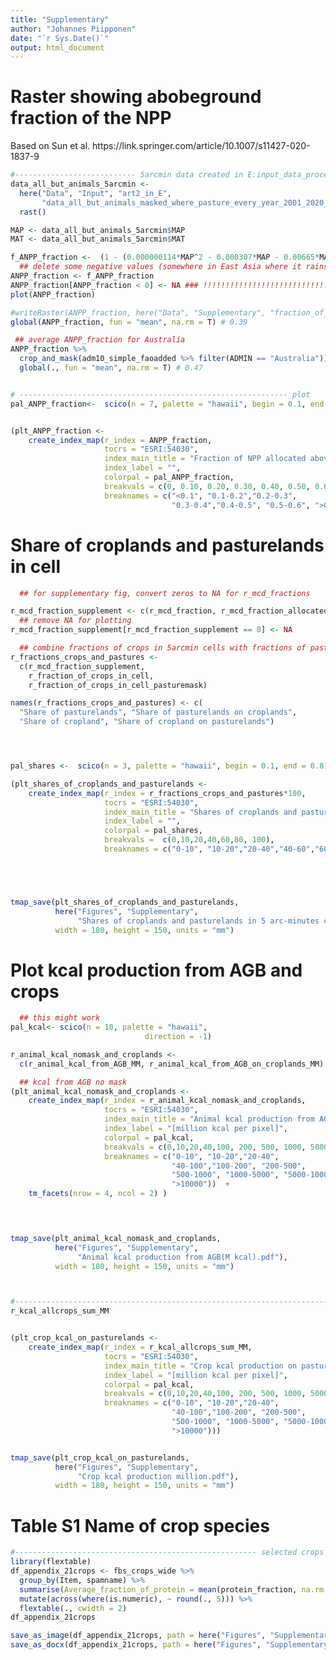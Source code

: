 ```yaml
---
title: "Supplementary"
author: "Johannes Piipponen"
date: "`r Sys.Date()`"
output: html_document
---
```


# Raster showing abobeground fraction of the NPP
Based on Sun et al. https://link.springer.com/article/10.1007/s11427-020-1837-9



```r
#--------------------------- 5arcmin data created in E:input_data_processing.Rmd
data_all_but_animals_5arcmin <-
  here("Data", "Input", "art2_in_E",
       "data_all_but_animals_masked_where_pasture_every_year_2001_2020_5arcmin.tif") %>% 
  rast()

MAP <- data_all_but_animals_5arcmin$MAP
MAT <- data_all_but_animals_5arcmin$MAT

f_ANPP_fraction <-  (1 - (0.000000114*MAP^2 - 0.000307*MAP - 0.00665*MAT + 0.786))
  ## delete some negative values (somewhere in East Asia where it rains a lot)
ANPP_fraction <- f_ANPP_fraction
ANPP_fraction[ANPP_fraction < 0] <- NA ### !!!!!!!!!!!!!!!!!!!!!!!!!!!!!!!!!!!!!! NOT NA ---> use 0 instead
plot(ANPP_fraction)

#writeRaster(ANPP_fraction, here("Data", "Supplementary", "fraction_of_NPP_aboveground.tif"))
global(ANPP_fraction, fun = "mean", na.rm = T) # 0.39

 ## average ANPP_fraction for Australia
ANPP_fraction %>% 
  crop_and_mask(adm10_simple_faoadded %>% filter(ADMIN == "Australia")) %>% 
  global(., fun = "mean", na.rm = T) # 0.47


# ------------------------------------------------------------ plot
pal_ANPP_fraction<-  scico(n = 7, palette = "hawaii", begin = 0.1, end = 0.8)


(plt_ANPP_fraction <- 
    create_index_map(r_index = ANPP_fraction,
                     tocrs = "ESRI:54030",
                     index_main_title = "Fraction of NPP allocated aboveground",
                     index_label = "",
                     colorpal = pal_ANPP_fraction,
                     breakvals = c(0, 0.10, 0.20, 0.30, 0.40, 0.50, 0.60, Inf),
                     breaknames = c("<0.1", "0.1-0.2","0.2-0.3",
                                    "0.3-0.4","0.4-0.5", "0.5-0.6", ">0.6"))) 
```


# Share of croplands and pasturelands in cell


```r
  ## for supplementary fig, convert zeros to NA for r_mcd_fractions

r_mcd_fraction_supplement <- c(r_mcd_fraction, r_mcd_fraction_allocated_to_cropland)
  ## remove NA for plotting
r_mcd_fraction_supplement[r_mcd_fraction_supplement == 0] <- NA

  ## combine fractions of crops in 5arcmin cells with fractions of pastures
r_fractions_crops_and_pastures <- 
  c(r_mcd_fraction_supplement,
    r_fraction_of_crops_in_cell, 
    r_fraction_of_crops_in_cell_pasturemask)

names(r_fractions_crops_and_pastures) <- c(
  "Share of pasturelands", "Share of pasturelands on croplands",
  "Share of cropland", "Share of cropland on pasturelands")




pal_shares <-  scico(n = 3, palette = "hawaii", begin = 0.1, end = 0.8)

(plt_shares_of_croplands_and_pasturelands <- 
    create_index_map(r_index = r_fractions_crops_and_pastures*100,
                     tocrs = "ESRI:54030",
                     index_main_title = "Shares of croplands and pasturelands in 5 arc-minutes cells",
                     index_label = "",
                     colorpal = pal_shares,
                     breakvals =  c(0,10,20,40,60,80, 100),
                     breaknames = c("0-10", "10-20","20-40","40-60","60-80", "80-100")) )





tmap_save(plt_shares_of_croplands_and_pasturelands, 
          here("Figures", "Supplementary",
               "Shares of croplands and pasturelands in 5 arc-minutes cells.png"),
          width = 180, height = 150, units = "mm")
```

# Plot kcal production from AGB and crops

```r
  ## this might work
pal_kcal<- scico(n = 10, palette = "hawaii",
                              direction = -1)

r_animal_kcal_nomask_and_croplands <- 
  c(r_animal_kcal_from_AGB_MM, r_animal_kcal_from_AGB_on_croplands_MM)

  ## kcal from AGB no mask
(plt_animal_kcal_nomask_and_croplands <- 
    create_index_map(r_index = r_animal_kcal_nomask_and_croplands,
                     tocrs = "ESRI:54030",
                     index_main_title = "Animal kcal production from AGB on pasturelands and on croplands (M kcal)",
                     index_label = "[million kcal per pixel]",
                     colorpal = pal_kcal,
                     breakvals = c(0,10,20,40,100, 200, 500, 1000, 5000, 10000, Inf),
                     breaknames = c("0-10", "10-20","20-40",
                                    "40-100","100-200", "200-500",
                                    "500-1000", "1000-5000", "5000-10000",
                                    ">10000"))  + 
    tm_facets(nrow = 4, ncol = 2) )  
 



tmap_save(plt_animal_kcal_nomask_and_croplands, 
          here("Figures", "Supplementary",
               "Animal kcal production from AGB(M kcal).pdf"),
          width = 180, height = 150, units = "mm")



#---------------------------------------------------------------------- crops
r_kcal_allcrops_sum_MM


(plt_crop_kcal_on_pasturelands <- 
    create_index_map(r_index = r_kcal_allcrops_sum_MM,
                     tocrs = "ESRI:54030",
                     index_main_title = "Crop kcal production on pasturelands (M kcal)",
                     index_label = "[million kcal per pixel]",
                     colorpal = pal_kcal,
                     breakvals = c(0,10,20,40,100, 200, 500, 1000, 5000, 10000, Inf),
                     breaknames = c("0-10", "10-20","20-40",
                                    "40-100","100-200", "200-500",
                                    "500-1000", "1000-5000", "5000-10000",
                                    ">10000")))


tmap_save(plt_crop_kcal_on_pasturelands, 
          here("Figures", "Supplementary",
               "Crop kcal production million.pdf"),
          width = 180, height = 150, units = "mm")


```


# Table S1 Name of crop species

```r
#------------------------------------------------------ selected crops to data frame
library(flextable)
df_appendix_21crops <- fbs_crops_wide %>% 
  group_by(Item, spamname) %>% 
  summarise(Average_fraction_of_protein = mean(protein_fraction, na.rm = T)) %>%
  mutate(across(where(is.numeric), ~ round(., 5))) %>% 
  flextable(., cwidth = 2)
df_appendix_21crops

save_as_image(df_appendix_21crops, path = here("Figures", "Supplementary", "selected_crops.png"))
save_as_docx(df_appendix_21crops, path = here("Figures", "Supplementary", "selected_crops.docx"))


```
